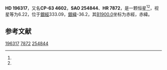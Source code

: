 {{Starbox begin
| name = HD 196317
}}
{{Starbox observe
| epoch = [[J2000.0|J2000.0]]
| constell = {{星座名待查}}<ref name=SIMBAD>{{cite web
 | url=http://simbad.u-strasbg.fr/simbad/sim-id?Ident=HR+7872
 | title=Pulsating variable Star
 | publisher=Centre de Données astronomiques de Strasbourg
 | work=SIMBAD
 | accessdate=2012-07-13
 | archive-date=2016-03-18
 | archive-url=https://web.archive.org/web/20160318110027/http://simbad.u-strasbg.fr/simbad/sim-id?Ident=HR+7872
 | dead-url=no
 }}</ref><ref name=DATA>{{cite web
 | url=http://vizier.u-strasbg.fr/viz-bin/VizieR-5?-out.add=.&-source=5050&-corr=PK=HR&-out.max=9999&HR=7872
 | title=VizieR Detailed Page
 | accessdate=2012-07-13
 | archive-date=2016-03-05
 | archive-url=https://web.archive.org/web/20160305004350/http://vizier.u-strasbg.fr/viz-bin/VizieR-5?-out.add=.&-source=5050&-corr=PK=HR&-out.max=9999&HR=7872
 | dead-url=no
 }}</ref>
| 星官 = 
| ra = {{RA|20|39|51.4}}<ref name=SIMBAD /><ref name=DATA />
| dec = {{DEC|-62|54|28}}<ref name=SIMBAD /><ref name=DATA />
| appmag_v = 6.22<ref name=SIMBAD /><ref name=DATA />
}}
{{Starbox character
| class = K1III<ref name=SIMBAD /><ref name=DATA />
| b-v = 1.1<ref name=SIMBAD /><ref name=DATA />
| u-b = <ref name=SIMBAD /><ref name=DATA />
| r-i = <ref name=SIMBAD /><ref name=DATA />
| variable = 
}}
{{Starbox astrometry
| radial_v = 
| prop_mo_ra = 18
| parallax = 
| p_error = 
}}
{{Starbox catalog
| names =CP-63 4602，[[SAO星表|SAO]] 254844，[[HD星表|HD]] 196317，[[HR星表|HR]] 7872}}
{{Starbox reference |Simbad=HR+7872}}
{{Starbox end}}

'''HD 196317'''，又名'''CP-63 4602'''，'''SAO 254844'''、'''HR 7872'''，是一颗恒星<ref name=SIMBAD /><ref name=DATA />，视星等为6.22，位于[[銀道座標系|銀經]]333.09，[[銀道座標系|銀緯]]-36.2，其[[B1900.0|B1900.0]]坐标为赤經{{RA|20|31|18.9}}，赤緯{{DEC|-63|-36.2|19}}。

== 参考文献 ==
{{reflist}}

{{star-stub}}

[[Category:HD和HDE天體|196317]]
[[Category:HR天體|7872]]
[[Category:SAO天體|254844]]